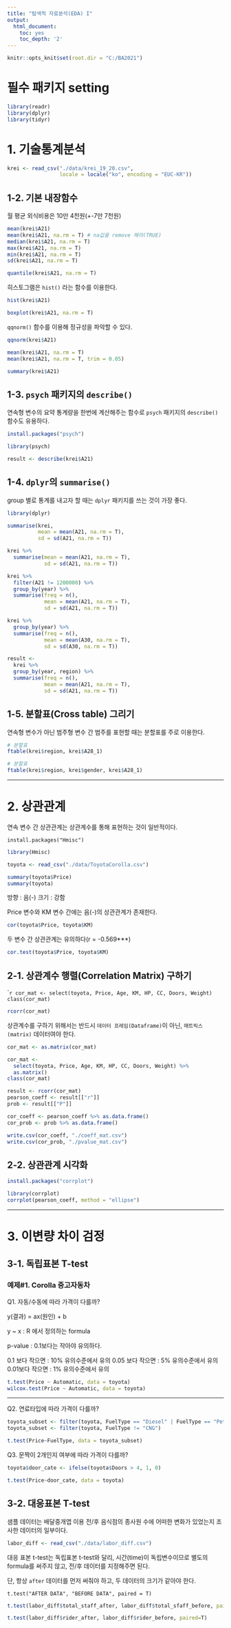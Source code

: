 ---
title: "탐색적 자료분석(EDA) I"
output:
  html_document:
    toc: yes
    toc_depth: '2'
---

```{r "setup", include = FALSE}
knitr::opts_knit$set(root.dir = "C:/BA2021")
```

# 필수 패키지 setting
```{r}
library(readr)
library(dplyr)
library(tidyr)
```

# 1. 기술통계분석

```{r}
krei <- read_csv("./data/krei_19_20.csv", 
                 locale = locale("ko", encoding = "EUC-KR"))
```

## 1-2. 기본 내장함수

월 평균 외식비용은 10만 4천원(+-7만 7천원)

```{r}
mean(krei$A21)
mean(krei$A21, na.rm = T) # na값을 remove 해라(TRUE)
median(krei$A21, na.rm = T)
max(krei$A21, na.rm = T)
min(krei$A21, na.rm = T)
sd(krei$A21, na.rm = T)
```

```{r}
quantile(krei$A21, na.rm = T)
```
히스토그램은 `hist()` 라는 함수를 이용한다. 
```{r}
hist(krei$A21)
```

```{r}
boxplot(krei$A21, na.rm = T)
```
`qqnorm()` 함수를 이용해 정규성을 파악할 수 있다. 
```{r}
qqnorm(krei$A21)
```

```{r}
mean(krei$A21, na.rm = T)
mean(krei$A21, na.rm = T, trim = 0.05)
```

```{r}
summary(krei$A21)
```



## 1-3. `psych` 패키지의 `describe()`

연속형 변수의 요약 통계량을 한번에 계산해주는 함수로 `psych` 패키지의
`describe()` 함수도 유용하다. 

```{r}
install.packages("psych")
```

```{r}
library(psych)
```

```{r}
result <- describe(krei$A21)
```

## 1-4. `dplyr`의 `summarise()`

group 별로 통계를 내고자 할 때는 `dplyr` 패키지를 쓰는 것이 가장 좋다. 

```{r}
library(dplyr)
```

```{r}
summarise(krei, 
          mean = mean(A21, na.rm = T),
          sd = sd(A21, na.rm = T))

krei %>%
  summarise(mean = mean(A21, na.rm = T),
            sd = sd(A21, na.rm = T))
```

```{r}
krei %>% 
  filter(A21 != 1200000) %>%
  group_by(year) %>%
  summarise(freq = n(),
            mean = mean(A21, na.rm = T),
            sd = sd(A21, na.rm = T))

krei %>% 
  group_by(year) %>%
  summarise(freq = n(),
            mean = mean(A30, na.rm = T),
            sd = sd(A30, na.rm = T))
```

```{r}
result <- 
  krei %>%
  group_by(year, region) %>%
  summarise(freq = n(),
            mean = mean(A21, na.rm = T),
            sd = sd(A21, na.rm = T))
```

## 1-5. 분할표(Cross table) 그리기

연속형 변수가 아닌 범주형 변수 간 범주를 표현할 때는 분할표를 주로 이용한다. 
```{r}
# 분할표
ftable(krei$region, krei$A28_1)
```

```{r}
# 분할표
ftable(krei$region, krei$gender, krei$A28_1)
```

---

# 2. 상관관계

연속 변수 간 상관관계는 상관계수를 통해 표현하는 것이 일반적이다. 

```
install.packages("Hmisc")
```

```{r}
library(Hmisc)
```

```{r}
toyota <- read_csv("./data/ToyotaCorolla.csv")
```

```{r}
summary(toyota$Price)
summary(toyota)
```

방향 : 음(-)
크기 : 강함

Price 변수와 KM 변수 간에는 음(-)의 상관관계가 존재한다. 
```{r}
cor(toyota$Price, toyota$KM)
```

두 변수 간 상관관계는 유의하다(r = -0.569***)
```{r}
cor.test(toyota$Price, toyota$KM)
```


## 2-1. 상관계수 행렬(Correlation Matrix) 구하기

````{r, eval = FALSE}
cor_mat <- select(toyota, Price, Age, KM, HP, CC, Doors, Weight) 
class(cor_mat)
```

```{r, eval = FALSE}
rcorr(cor_mat)
```

상관계수를 구하기 위해서는 반드시 `데이터 프레임(Dataframe)`이 아닌, `매트릭스(matrix)` 데이터여야 한다. 
```{r}
cor_mat <- as.matrix(cor_mat)
```

```{r}
cor_mat <- 
  select(toyota, Price, Age, KM, HP, CC, Doors, Weight) %>% 
  as.matrix()
class(cor_mat)
```

```{r}
result <- rcorr(cor_mat)
pearson_coeff <- result[["r"]]
prob <- result[["P"]]
```

```{r}
cor_coeff <- pearson_coeff %>% as.data.frame()
cor_prob <- prob %>% as.data.frame()
```

```{r}
write.csv(cor_coeff, "./coeff_mat.csv")
write.csv(cor_prob, "./pvalue_mat.csv")
```

## 2-2. 상관관계 시각화

```{r}
install.packages("corrplot")
```

```{r}
library(corrplot)
corrplot(pearson_coeff, method = "ellipse")
```

---

# 3. 이변량 차이 검정

## 3-1. 독립표본 T-test

### 예제#1. Corolla 중고자동차 

Q1. 자동/수동에 따라 가격이 다를까?

y(결과) = ax(원인) + b 

y ~ x : R 에서 정의하는 formula


p-value : 0.1보다는 작아야 유의하다.

0.1 보다 작으면 : 10% 유의수준에서 유의
0.05 보다 작으면 : 5% 유의수준에서 유의
0.01보다 작으면 : 1% 유의수준에서 유의 

```{r}
t.test(Price ~ Automatic, data = toyota)
wilcox.test(Price ~ Automatic, data = toyota)
```

---

Q2. 연료타입에 따라 가격이 다를까?
```{r}
toyota_subset <- filter(toyota, FuelType == "Diesel" | FuelType == "Petrol")
toyota_subset <- filter(toyota, FuelType != "CNG")
```

```{r}
t.test(Price~FuelType, data = toyota_subset)
```

Q3. 문짝이 2개인지 여부에 따라 가격이 다를까?
```{r}
toyota$door_cate <- ifelse(toyota$Doors > 4, 1, 0)
```

```{r}
t.test(Price~door_cate, data = toyota)
```


## 3-2. 대응표본 T-test

샘플 데이터는 배달중개앱 이용 전/후 음식점의 종사원 수에 어떠한 변화가 있었는지 조사한 데이터의 일부이다. 

```{r}
labor_diff <- read_csv("./data/labor_diff.csv")
```

대응 표본 t-test는 독립표본 t-test와 달리, 시간(time)이 독립변수이므로 
별도의 formula를 써주지 않고, 전/후 데이터를 지정해주면 된다.

단, 항상 `after` 데이터를 먼저 써줘야 하고, 두 데이터의 크기가 같아야 한다.
```
t.test("AFTER DATA", "BEFORE DATA", paired = T)
```

```{r}
t.test(labor_diff$total_staff_after, labor_diff$total_sfaff_before, paired=T)
```

```{r}
t.test(labor_diff$rider_after, labor_diff$rider_before, paired=T)
```